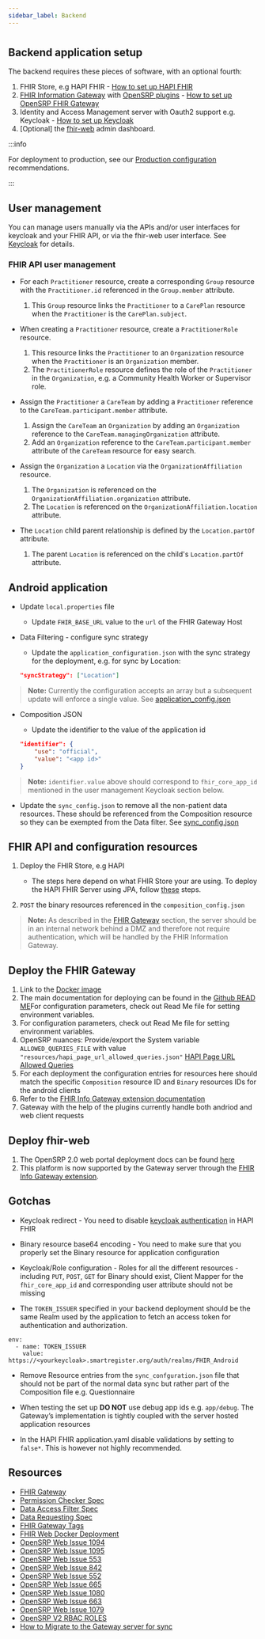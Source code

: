 ```yaml
---
sidebar_label: Backend
---
```


#

## Backend application setup

The backend requires these pieces of software, with an optional fourth:

1. FHIR Store, e.g HAPI FHIR - [How to set up HAPI FHIR](https://github.com/hapifhir/hapi-fhir-jpaserver-starter)
2. [FHIR Information Gateway](https://github.com/onaio/fhir-gateway-plugin) with [OpenSRP plugins](https://hub.docker.com/r/onaio/fhir-gateway-plugin/tags) - [How to set up OpenSRP FHIR Gateway](https://github.com/onaio/fhir-gateway-extension)
3. Identity and Access Management server with Oauth2 support e.g. Keycloak - [How to set up Keycloak](https://github.com/keycloak/keycloak)
3. [Optional] the [fhir-web](https://github.com/onaio/fhir-web) admin dashboard.

:::info

For deployment to production, see our [Production configuration](https://docs.opensrp.io/engineering/backend/production) recommendations. 

:::

## User management

You can manage users manually via the APIs and/or user interfaces for keycloak and your FHIR API, or via the fhir-web user interface. See [Keycloak](backend/keycloak) for details.

### FHIR API user management

- For each `Practitioner` resource, create a corresponding `Group` resource with the `Practitioner.id` referenced in the `Group.member` attribute.

    1. This `Group` resource links the `Practitioner` to a `CarePlan` resource when the `Practitioner` is the `CarePlan.subject`.

- When creating a `Practitioner` resource, create a `PractitionerRole` resource.

    1. This resource links the `Practitioner` to an `Organization` resource when the `Practitioner` is an `Organization` member.
    1. The `PractitionerRole` resource defines the role of the `Practitioner` in the `Organization`, e.g. a Community Health Worker or Supervisor role.

- Assign the `Practitioner` a `CareTeam` by adding a `Practitioner` reference to the `CareTeam.participant.member` attribute.

    1. Assign the `CareTeam` an `Organization` by adding an `Organization` reference to the `CareTeam.managingOrganization` attribute.
    1. Add an `Organization` reference to the `CareTeam.participant.member` attribute of the `CareTeam` resource for easy search.

- Assign the `Organization` a `Location` via the `OrganizationAffiliation` resource.

    1. The `Organization` is referenced on the `OrganizationAffiliation.organization` attribute.
    1. The `Location` is referenced on the `OrganizationAffiliation.location` attribute.

- The `Location` child parent relationship is defined by the `Location.partOf` attribute.
    1. The parent `Location` is referenced on the child's `Location.partOf` attribute.

## Android application

- Update `local.properties` file
    - Update `FHIR_BASE_URL` value to the `url` of the FHIR Gateway Host

- Data Filtering - configure sync strategy
    - Update the `application_configuration.json` with the sync strategy for the deployment, e.g. for sync by Location:

    ```json
    "syncStrategy": ["Location"]
    ```

> **Note:** Currently the configuration accepts an array but a subsequent update will enforce a single value. See [application_config.json](https://github.com/opensrp/fhircore/blob/main/android/quest/src/main/assets/configs/app/application_config.json)

- Composition JSON
    - Update the identifier to the value of the application id

    ```json
    "identifier": {
        "use": "official",
        "value": "<app id>"
    }
    ```

> **Note:** `identifier.value` above should correspond to `fhir_core_app_id` mentioned in the user management Keycloak section below.

- Update the `sync_config.json` to remove all the non-patient data resources. These should be referenced from the Composition resource so they can be exempted from the Data filter. See [sync_config.json](https://github.com/opensrp/fhircore/blob/b7c24616d4224bd8d16c53b0c2a4f14a1075ce7c/android/quest/src/main/assets/configs/app/sync_config.json)

## FHIR API and configuration resources

1. Deploy the FHIR Store, e.g HAPI

    - The steps here depend on what FHIR Store your are using. To deploy the HAPI FHIR Server using JPA, follow [these](https://github.com/hapifhir/hapi-fhir-jpaserver-starter) steps.

2. `POST` the binary resources referenced in the `composition_config.json`

> **Note:**  As described in the [FHIR Gateway](backend/info-gateway) section, the server should be in an internal network behind a DMZ and therefore not require authentication, which will be handled by the FHIR Information Gateway.

## Deploy the FHIR Gateway

1. Link to the [Docker image](https://hub.docker.com/r/onaio/fhir-gateway-plugin/tags )
1. The main documentation for deploying can be found in the [Github READ ME](https://github.com/google/fhir-gateway/blob/main/README.md)For configuration parameters, check out Read Me file for setting environment variables.
1. For configuration parameters, check out Read Me file for setting environment variables.
1. OpenSRP nuances: Provide/export  the System variable `ALLOWED_QUERIES_FILE` with value `"resources/hapi_page_url_allowed_queries.json"` [HAPI Page URL Allowed Queries](https://github.com/opensrp/fhir-gateway/blob/main/resources/hapi_page_url_allowed_queries.json)
1. For each deployment the configuration entries for resources here should match the specific  `Composition` resource ID and `Binary` resources IDs for the android clients
1. Refer to the [FHIR Info Gateway extension documentation](https://github.com/onaio/fhir-gateway-extension)
1. Gateway with the help of the plugins currently handle both andriod and web client requests

## Deploy fhir-web

1. The OpenSRP 2.0 web portal deployment docs can be found [here](https://github.com/opensrp/web/blob/master/docs/fhir-web-docker-deployment.md)
1. This platform is now supported by the Gateway server through the [FHIR Info Gateway extension](https://github.com/onaio/fhir-gateway-extension).


## Gotchas

- Keycloak redirect - You need to disable [keycloak authentication](https://github.com/opensrp/hapi-fhir-keycloak) in HAPI FHIR

- Binary resource base64 encoding - You need to make sure that you properly set the Binary resource for application configuration

- Keycloak/Role configuration -  Roles for all the different resources - including `PUT`, `POST`, `GET` for Binary should exist, Client Mapper for the `fhir_core_app_id` and corresponding user attribute should not be missing

- The `TOKEN_ISSUER` specified in your backend deployment should be the same Realm used by the application to fetch an access token for authentication and authorization.

```
env:
  - name: TOKEN_ISSUER
    value: https://<yourkeycloak>.smartregister.org/auth/realms/FHIR_Android
```    

- Remove Resource entries from the `sync_confguration.json` file that should not be part of the normal data sync but rather part of the Composition file e.g. Questionnaire

- When testing the set up **DO NOT** use debug app ids e.g. `app/debug`. The Gateway’s implementation is tightly coupled with the server hosted application resources

- In the HAPI FHIR application.yaml disable validations by setting to `false*`. This is however not highly recommended.



## Resources

- [FHIR Gateway](https://github.com/opensrp/fhir-gateway)
- [Permission Checker Spec](https://github.com/opensrp/fhircore/discussions/1603)
- [Data Access Filter Spec](https://github.com/opensrp/fhircore/discussions/1604)
- [Data Requesting Spec](https://github.com/opensrp/fhircore/discussions/1612)
- [FHIR Gateway Tags](https://hub.docker.com/r/opensrp/fhir-gateway/tags)
- [FHIR Web Docker Deployment](https://github.com/opensrp/web/blob/master/docs/fhir-web-docker-deployment.md)
- [OpenSRP Web Issue 1094](https://github.com/opensrp/web/issues/1094)
- [OpenSRP Web Issue 1095](https://github.com/opensrp/web/issues/1095)
- [OpenSRP Web Issue 553](https://github.com/opensrp/web/issues/553)
- [OpenSRP Web Issue 842](https://github.com/opensrp/web/issues/842)
- [OpenSRP Web Issue 552](https://github.com/opensrp/web/issues/552)
- [OpenSRP Web Issue 665](https://github.com/opensrp/web/issues/665)
- [OpenSRP Web Issue 1080](https://github.com/opensrp/web/issues/1080)
- [OpenSRP Web Issue 663](https://github.com/opensrp/web/issues/663)
- [OpenSRP Web Issue 1079](https://github.com/opensrp/web/issues/1079)
- [OpenSRP V2 RBAC ROLES](https://docs.google.com/document/d/1MEw41Rtfdmos9gqqDamQ31_Y58E8Thgo_8i9UXD8ET4)
- [How to Migrate to the Gateway server for sync](https://docs.google.com/document/d/1OeznAQsZe4p2NDiHhpfNKWB2y-qVhgEva5k_GeHTiKc/edit?usp=sharing)
